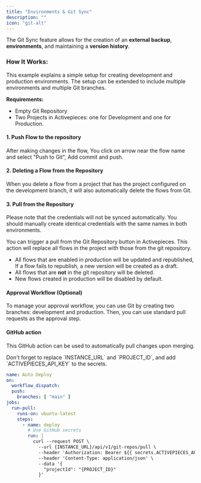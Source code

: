 ```yaml
---
title: "Environments & Git Sync"
description: ""
icon: "git-alt"
---
```


<Snippet file="enterprise-feature.mdx" />

The Git Sync feature allows for the creation of an **external backup**, **environments**, and maintaining a **version history**.


### How It Works:

This example explains a simple setup for creating development and production environments. The setup can be extended to include multiple environments and multiple Git branches.

**Requirements:**
- Empty Git Repository
- Two Projects in Activepieces: one for Development and one for Production.

#### 1. Push Flow to the repository

After making changes in the flow, You click on arrow near the flow name and select "Push to Git", Add commit and push.

#### 2. Deleting a Flow from the Repository

When you delete a flow from a project that has the project configured on the development branch, it will also automatically delete the flows from Git.


#### 3. Pull from the Repository

<Note>
Please note that the credentials will not be synced automatically. You should manually create identical credentials with the same names in both environments.
</Note>

You can trigger a pull from the Git Repository button in Activepieces. This action will replace all flows in the project with those from the git repository.

- All flows that are enabled in production will be updated and republished, If a flow fails to republish, a new version will be created as a draft.
- All flows that are **not** in the git repository will be deleted.
- New flows created in production will be disabled by default.

#### Approval Workflow (Optional)

To manage your approval workflow, you can use Git by creating two branches: development and production. Then, you can use standard pull requests as the approval step.

#### GitHub action
This GitHub action can be used to automatically pull changes upon merging.

<Tip>
Don't forget to replace `INSTANCE_URL` and `PROJECT_ID`, and add `ACTIVEPIECES_API_KEY` to the secrets.
</Tip>

```yml
name: Auto Deploy
on:
  workflow_dispatch:
  push:
    branches: [ "main" ]
jobs:
  run-pull:
    runs-on: ubuntu-latest
    steps:
      - name: deploy
        # Use GitHub secrets
        run: |
          curl --request POST \
            --url {INSTANCE_URL}/api/v1/git-repos/pull \
            --header 'Authorization: Bearer ${{ secrets.ACTIVEPIECES_API_KEY }}' \
            --header 'Content-Type: application/json' \
            --data '{
              "projectId": "{PROJECT_ID}"
            }'
```